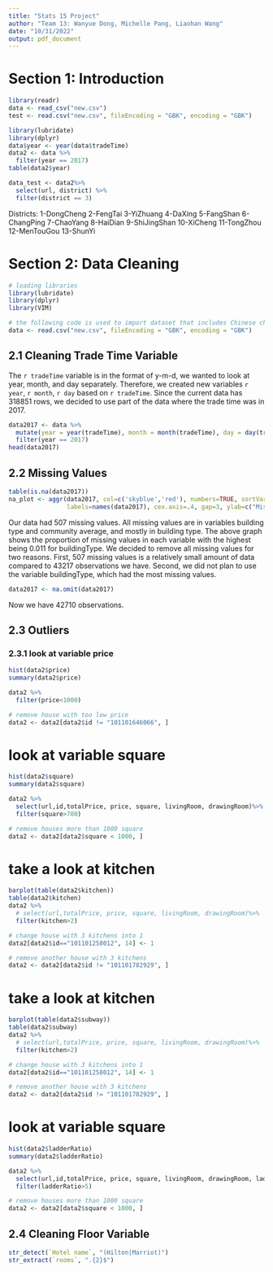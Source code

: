```yaml
---
title: "Stats 15 Project"
author: "Team 13: Wanyue Dong, Michelle Pang, Liaohan Wang"
date: "10/31/2022"
output: pdf_document
---
```


# Section 1: Introduction

```r
library(readr)
data <- read_csv("new.csv")
test <- read.csv("new.csv", fileEncoding = "GBK", encoding = "GBK")
```

```r
library(lubridate)
library(dplyr)
data$year <- year(data$tradeTime)
data2 <- data %>%
  filter(year == 2017)
table(data2$year)

data_test <- data2%>%
  select(url, district) %>%
  filter(district == 3)
```

Districts: 
1-DongCheng
2-FengTai
3-YiZhuang
4-DaXing
5-FangShan
6-ChangPing
7-ChaoYang
8-HaiDian 
9-ShiJingShan
10-XiCheng
11-TongZhou
12-MenTouGou
13-ShunYi


# Section 2: Data Cleaning
```r
# loading libraries
library(lubridate)
library(dplyr)
library(VIM)
```

```r
# the following code is used to import dataset that includes Chinese character
data <- read.csv("new.csv", fileEncoding = "GBK", encoding = "GBK")
```


## 2.1 Cleaning Trade Time Variable
The `r tradeTime` variable is in the format of y-m-d, we wanted to look at year, month, and day separately. Therefore, we created new variables `r year`, `r month`, `r day` based on `r tradeTime`. \newline
Since the current data has 318851 rows, we decided to use part of the data where the trade time was in 2017.

```r
data2017 <- data %>% 
  mutate(year = year(tradeTime), month = month(tradeTime), day = day(tradeTime)) %>%
  filter(year == 2017)
head(data2017)
```

## 2.2 Missing Values
```r
table(is.na(data2017))
na_plot <- aggr(data2017, col=c('skyblue','red'), numbers=TRUE, sortVars=TRUE, 
                labels=names(data2017), cex.axis=.4, gap=3, ylab=c("Missing data","Pattern"))
```

Our data had 507 missing values. All missing values are in variables building type and community average, and mostly in building type. The above graph shows the proportion of missing values in each variable with the highest being 0.011 for buildingType. \newline
We decided to remove all missing values for two reasons. First, 507 missing values is a relatively small amount of data compared to 43217 observations we have. Second, we did not plan to use the variable buildingType, which had the most missing values. 

```r
data2017 <- na.omit(data2017)
```

Now we have 42710 observations.


## 2.3 Outliers

### 2.3.1 look at variable price
```r
hist(data2$price)
summary(data2$price)

data2 %>% 
  filter(price<1000)

# remove house with too low price
data2 <- data2[data2$id != "101101646066", ] 
```

# look at variable square
```r
hist(data2$square)
summary(data2$square)

data2 %>% 
  select(url,id,totalPrice, price, square, livingRoom, drawingRoom)%>%
  filter(square>700)

# remove houses more than 1000 square
data2 <- data2[data2$square < 1000, ] 
```

# take a look at kitchen
```r
barplot(table(data2$kitchen))
table(data2$kitchen)
data2 %>% 
  # select(url,totalPrice, price, square, livingRoom, drawingRoom)%>%
  filter(kitchen>2) 

# change house with 3 kitchens into 1
data2[data2$id=="101101258012", 14] <- 1 

# remove another house with 3 kitchens
data2 <- data2[data2$id != "101101782929", ] 

```


# take a look at kitchen
```r
barplot(table(data2$subway))
table(data2$subway)
data2 %>% 
  # select(url,totalPrice, price, square, livingRoom, drawingRoom)%>%
  filter(kitchen>2) 

# change house with 3 kitchens into 1
data2[data2$id=="101101258012", 14] <- 1 

# remove another house with 3 kitchens
data2 <- data2[data2$id != "101101782929", ] 

```


# look at variable square
```r
hist(data2$ladderRatio)
summary(data2$ladderRatio)

data2 %>% 
  select(url,id,totalPrice, price, square, livingRoom, drawingRoom, ladderRatio)%>%
  filter(ladderRatio>5)

# remove houses more than 1000 square
data2 <- data2[data2$square < 1000, ] 
```



## 2.4 Cleaning Floor Variable 

```r
str_detect(`Hotel name`, "(Hilton|Marriot)")
str_extract(`rooms`, ".{2}$")
```


